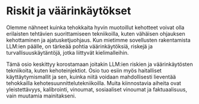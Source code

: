 # Riskit ja väärinkäytökset



Olemme nähneet kuinka tehokkaita hyvin muotoillut kehotteet voivat olla erilaisten tehtävien suorittamiseen tekniikoilla, kuten vähäisen ohjauksen kehottaminen ja ajatusketjuohjaus. Kun mietimme sovellusten rakentamista LLM:ien päälle, on tärkeää pohtia väärinkäytöksiä, riskejä ja turvallisuuskäytäntöjä, jotka liittyvät kielimalleihin.

Tämä osio keskittyy korostamaan joitakin LLM:ien riskien ja väärinkäytösten tekniikoita, kuten kehoteinjektiot. Osio tuo esiin myös haitalliset käyttäytymismallit ja sen, kuinka niitä voidaan mahdollisesti lieventää tehokkailla kehotesuunnittelutekniikoilla. Muita kiinnostavia aiheita ovat yleistettävyys, kalibrointi, vinoumat, sosiaaliset vinoumat ja faktuaalisuus, vain muutamia mainitakseni.

<ContentFileNames section="risks" lang="fi"/>

